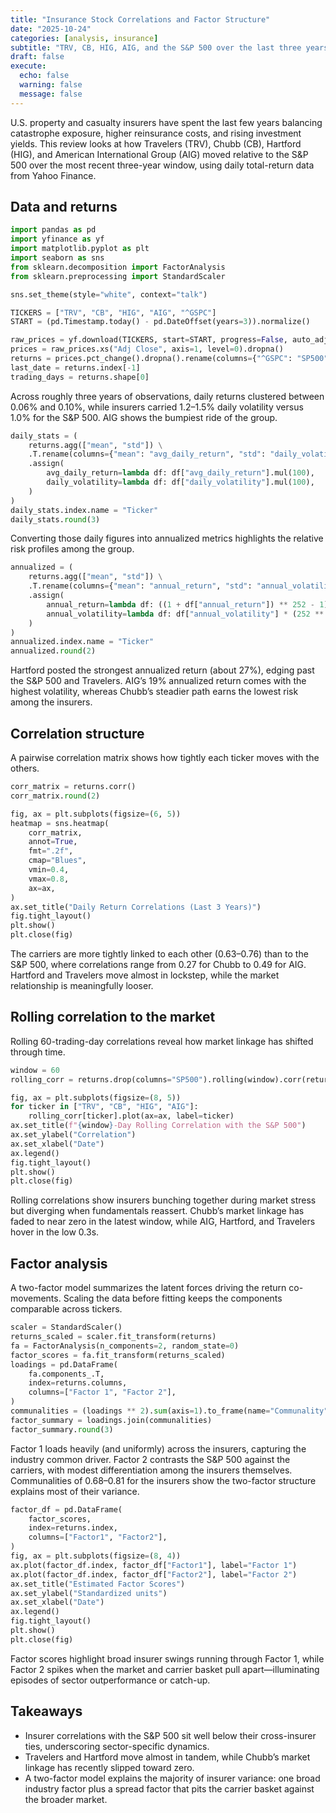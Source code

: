 ```yaml
---
title: "Insurance Stock Correlations and Factor Structure"
date: "2025-10-24"
categories: [analysis, insurance]
subtitle: "TRV, CB, HIG, AIG, and the S&P 500 over the last three years"
draft: false
execute:
  echo: false
  warning: false
  message: false
---
```


U.S. property and casualty insurers have spent the last few years balancing catastrophe exposure, higher reinsurance costs, and
rising investment yields. This review looks at how Travelers (TRV), Chubb (CB), Hartford (HIG), and American International Group
(AIG) moved relative to the S&P 500 over the most recent three-year window, using daily total-return data from Yahoo Finance.

## Data and returns

```python
import pandas as pd
import yfinance as yf
import matplotlib.pyplot as plt
import seaborn as sns
from sklearn.decomposition import FactorAnalysis
from sklearn.preprocessing import StandardScaler

sns.set_theme(style="white", context="talk")

TICKERS = ["TRV", "CB", "HIG", "AIG", "^GSPC"]
START = (pd.Timestamp.today() - pd.DateOffset(years=3)).normalize()

raw_prices = yf.download(TICKERS, start=START, progress=False, auto_adjust=False)
prices = raw_prices.xs("Adj Close", axis=1, level=0).dropna()
returns = prices.pct_change().dropna().rename(columns={"^GSPC": "SP500"})
last_date = returns.index[-1]
trading_days = returns.shape[0]
```

Across roughly three years of observations, daily returns clustered between 0.06% and 0.10%, while insurers carried 1.2–1.5%
daily volatility versus 1.0% for the S&P 500. AIG shows the bumpiest ride of the group.

```python
daily_stats = (
    returns.agg(["mean", "std"]) \
    .T.rename(columns={"mean": "avg_daily_return", "std": "daily_volatility"}) \
    .assign(
        avg_daily_return=lambda df: df["avg_daily_return"].mul(100),
        daily_volatility=lambda df: df["daily_volatility"].mul(100),
    )
)
daily_stats.index.name = "Ticker"
daily_stats.round(3)
```

Converting those daily figures into annualized metrics highlights the relative risk profiles among the group.

```python
annualized = (
    returns.agg(["mean", "std"]) \
    .T.rename(columns={"mean": "annual_return", "std": "annual_volatility"}) \
    .assign(
        annual_return=lambda df: ((1 + df["annual_return"]) ** 252 - 1) * 100,
        annual_volatility=lambda df: df["annual_volatility"] * (252 ** 0.5) * 100,
    )
)
annualized.index.name = "Ticker"
annualized.round(2)
```

Hartford posted the strongest annualized return (about 27%), edging past the S&P 500 and Travelers. AIG’s 19% annualized return
comes with the highest volatility, whereas Chubb’s steadier path earns the lowest risk among the insurers.

## Correlation structure

A pairwise correlation matrix shows how tightly each ticker moves with the others.

```python
corr_matrix = returns.corr()
corr_matrix.round(2)
```

```python
fig, ax = plt.subplots(figsize=(6, 5))
heatmap = sns.heatmap(
    corr_matrix,
    annot=True,
    fmt=".2f",
    cmap="Blues",
    vmin=0.4,
    vmax=0.8,
    ax=ax,
)
ax.set_title("Daily Return Correlations (Last 3 Years)")
fig.tight_layout()
plt.show()
plt.close(fig)
```

The carriers are more tightly linked to each other (0.63–0.76) than to the S&P 500, where correlations range from 0.27 for Chubb
to 0.49 for AIG. Hartford and Travelers move almost in lockstep, while the market relationship is meaningfully looser.

## Rolling correlation to the market

Rolling 60-trading-day correlations reveal how market linkage has shifted through time.

```python
window = 60
rolling_corr = returns.drop(columns="SP500").rolling(window).corr(returns["SP500"]).dropna()

fig, ax = plt.subplots(figsize=(8, 5))
for ticker in ["TRV", "CB", "HIG", "AIG"]:
    rolling_corr[ticker].plot(ax=ax, label=ticker)
ax.set_title(f"{window}-Day Rolling Correlation with the S&P 500")
ax.set_ylabel("Correlation")
ax.set_xlabel("Date")
ax.legend()
fig.tight_layout()
plt.show()
plt.close(fig)
```

Rolling correlations show insurers bunching together during market stress but diverging when fundamentals reassert. Chubb’s
market linkage has faded to near zero in the latest window, while AIG, Hartford, and Travelers hover in the low 0.3s.

## Factor analysis

A two-factor model summarizes the latent forces driving the return co-movements. Scaling the data before fitting keeps the
components comparable across tickers.

```python
scaler = StandardScaler()
returns_scaled = scaler.fit_transform(returns)
fa = FactorAnalysis(n_components=2, random_state=0)
factor_scores = fa.fit_transform(returns_scaled)
loadings = pd.DataFrame(
    fa.components_.T,
    index=returns.columns,
    columns=["Factor 1", "Factor 2"],
)
communalities = (loadings ** 2).sum(axis=1).to_frame(name="Communality")
factor_summary = loadings.join(communalities)
factor_summary.round(3)
```

Factor 1 loads heavily (and uniformly) across the insurers, capturing the industry common driver. Factor 2 contrasts the S&P 500
against the carriers, with modest differentiation among the insurers themselves. Communalities of 0.68–0.81 for the insurers show
the two-factor structure explains most of their variance.

```python
factor_df = pd.DataFrame(
    factor_scores,
    index=returns.index,
    columns=["Factor1", "Factor2"],
)
fig, ax = plt.subplots(figsize=(8, 4))
ax.plot(factor_df.index, factor_df["Factor1"], label="Factor 1")
ax.plot(factor_df.index, factor_df["Factor2"], label="Factor 2")
ax.set_title("Estimated Factor Scores")
ax.set_ylabel("Standardized units")
ax.set_xlabel("Date")
ax.legend()
fig.tight_layout()
plt.show()
plt.close(fig)
```

Factor scores highlight broad insurer swings running through Factor 1, while Factor 2 spikes when the market and carrier basket
pull apart—illuminating episodes of sector outperformance or catch-up.

## Takeaways

* Insurer correlations with the S&P 500 sit well below their cross-insurer ties, underscoring sector-specific dynamics.
* Travelers and Hartford move almost in tandem, while Chubb’s market linkage has recently slipped toward zero.
* A two-factor model explains the majority of insurer variance: one broad industry factor plus a spread factor that pits the
  carrier basket against the broader market.
